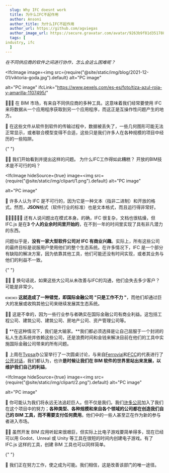 ```yaml
---
  slug: Why IFC doesnt work
  title: 为什么IFC不起作用
  author: Ansoni
  author_title: 为什么IFC不起作用
  author_url: https://github.com/agviegas
  author_image_url: https://secure.gravatar.com/avatar/9263b9f81d351788e46bc64000c03cb6
  tags: [
industry, ifc
  ]
---
```


_在不同供应商的软件之间进行协作，怎么会这么困难呢？_

<!--truncate-->


<IfcImage
  image=<img
    src={require("@site/static/img/blog/2021-12-01/viktoria-goda.jpg").default}
    alt="PC image"
  ></img>
  alt="PC image"
  ifcLink="https://www.pexels.com/es-es/foto/tiza-azul-roja-y-amarilla-1107495/"
></IfcImage>

🤜💥🤛
在 BIM 市场，有来自不同供应商的多种工具。这意味着我们经常要使用 IFC 来将数据从一个应用程序获取到另一个应用程序，而这正是互操作性问题产生的地方。

🤒
在这些文件从软件到软件的传输过程中，数据被丢失了，一些几何图形可能无法正常显示，或者联合模型变得不合适，这些只是我们许多人在各种规模的项目中经历的一些陷阱。

{" "}

<IfcCard>
  🤷‍♂️ 我们开始看到并提出这样的问题。 为什么IFC工作得如此糟糕？
  开放的BIM技术是不可行的吗？
</IfcCard>

<IfcImage
  hideSource={true}
  image=<img
    src={require("@site/static/img/clipart/1.png").default}
    alt="PC image"
  ></img>
  alt="PC image"
></IfcImage>

📃
许多人认为 IFC 是不可行的，因为它是一种文本（指非二进制）和开放的格式。然而，**JSON**格式（软件行业的标准）也是文本格式，而且运行得非常好。

👨‍💻👨‍💻👨‍💻
还有人说问题出在模式本身。的确，IFC 很复杂，文档也很枯燥，但 IFC.js 是在**3 个人的业余时间里开始的**，在不到一年的时间里实现了具有非凡潜力的东西。

问题似乎是，**没有一家大型软件公司对 IFC 有商业兴趣**。实际上，所有这些公司的最终目标是说服用户使用他们的整个生态系统。在许多情况下，IFC 是一个部分有缺陷的解决方案，因为依靠其他工具，他们可能还没有时间实现，或者其业务与他们的利益不一致。

{" "}

<IfcCard>
  👨‍💼 💼
  换句话说，如果这些大公司从未改善与IFC的沟通，他们会失去多少客户？可能是非常少。
</IfcCard>

💵💵💵 **这就造成了一种错觉，即国际金融公司 "只是工作不力 "**，而他们却通过巨大的发展或收购其他公司来继续发展其生态系统。

🙍‍♂️ 这是不幸的，因为一些行业参与者确实在国际金融公司有商业利益。这包括工程公司、建筑公司、建筑公司、房地产公司、资产管理公司等。

💸 **在这种情况下，我们是大输家。**我们都必须选择是让自己屈服于一个封闭的私人生态系统并依赖这些公司，还是浪费时间和金钱来解决目前在他们的工具中实施国际金融公司带来的所有问题。

🤝 上周在[Typsa](https://www.typsa.com/en/)办公室举行了一次圆桌讨论，与来自[Ferrovial](https://www.ferrovial.com/)和[FCC](https://www.fcc.es/)的代表进行了[公开对话](https://teys.es/01-hackaton-typsa-ue4-actividades/)，我们都认为，也许**是时候让我们在 BIM 软件的世界里站出来发展，以维护我们自己的利益**。

<IfcImage
  hideSource={true}
  image=<img
    src={require("@site/static/img/clipart/2.png").default}
    alt="PC image"
  ></img>
  alt="PC image"
></IfcImage>

💪 你可能认为我们将永远无法追赶巨人。但不仅是我们。我们[许多公司](https://ifcjs.github.io/info/docs/Contribute)加入了我们在这个项目中的努力；**各种类型、各种规模和来自各个领域的公司都在创造我们自己的 BIM 工具，而不需要支付任何费用**。他们中的一些人甚至正在作为新的参与者进入市场。

👩‍💻 虽然开发 BIM 应用听起来很艰巨，但实际上比电子游戏要简单得多，现在已经可以用 Godot、Unreal 或 Unity 等工具在很短的时间内创建电子游戏。有了 IFC.js 这样的工具，创建 BIM 工具也可以同样简单。

{" "}

<IfcCard>
  💛 我们正在努力工作，使之成为可能。我们相信，这是改善该部门的唯一途径。
</IfcCard>
